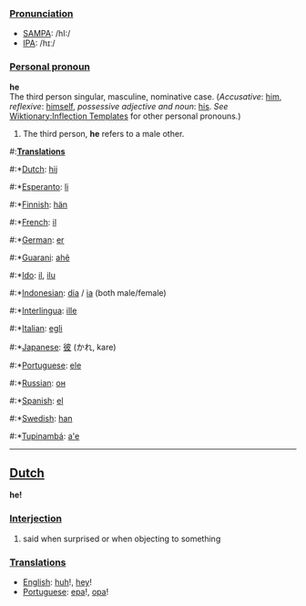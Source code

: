 ===[[Pronunciation]]===
*[[w:SAMPA|SAMPA]]: /hI:/
*[[w:IPA|IPA]]: /hɪː/

===[[Personal pronoun]]===
'''he'''<br>
The third person singular, masculine, nominative case. (''Accusative'': [[him]],  ''reflexive'': [[himself]], ''possessive adjective and noun'': [[his]]. ''See'' [[Wiktionary:Inflection Templates]] for other personal pronouns.) 


# The third person, '''he''' refers to a male other.

#:'''[[Translation]]s'''
#:*[[Dutch]]: [[hij]]
#:*[[Esperanto]]: [[li]]
#:*[[Finnish]]: [[hän]]
#:*[[French]]: [[il]]
#:*[[German]]: [[er]]
#:*[[Guarani]]: [[ahẽ]]
#:*[[Ido]]: [[il]], [[ilu]]
#:*[[Indonesian]]: [[dia]] / [[ia]] (both male/female)
#:*[[Interlingua]]: [[ille]]
#:*[[Italian]]: [[egli]]
#:*[[Japanese]]: [[彼]] (かれ, kare)
#:*[[Portuguese]]: [[ele]]
#:*[[Russian]]: [[он]]
#:*[[Spanish]]: [[el]]
#:*[[Swedish]]: [[han]]
#:*[[Tupinambá]]: [[a'e]]

----

==[[Dutch]]==

'''he!'''

===[[Interjection]]===

# said when surprised or when objecting to something

===[[Translation]]s===
*[[English]]: [[huh]]!, [[hey]]!
*[[Portuguese]]: [[epa]]!, [[opa]]!